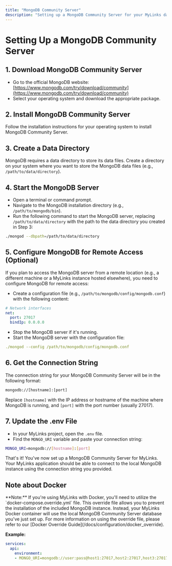 ```yaml
---
title: "MongoDB Community Server"
description: "Setting up a MongoDB Community Server for your MyLinks database."
---
```


# Setting Up a MongoDB Community Server

## 1. Download MongoDB Community Server
- Go to the official MongoDB website: [https://www.mongodb.com/try/download/community](https://www.mongodb.com/try/download/community)
- Select your operating system and download the appropriate package.

## 2. Install MongoDB Community Server
Follow the installation instructions for your operating system to install MongoDB Community Server.

## 3. Create a Data Directory
MongoDB requires a data directory to store its data files. Create a directory on your system where you want to store the MongoDB data files (e.g., `/path/to/data/directory`).

## 4. Start the MongoDB Server
- Open a terminal or command prompt.
- Navigate to the MongoDB installation directory (e.g., `/path/to/mongodb/bin`).
- Run the following command to start the MongoDB server, replacing `/path/to/data/directory` with the path to the data directory you created in Step 3:

```sh filename="Start the MongoDB Server"
./mongod --dbpath=/path/to/data/directory
```

## 5. Configure MongoDB for Remote Access (Optional)
If you plan to access the MongoDB server from a remote location (e.g., a different machine or a MyLinks instance hosted elsewhere), you need to configure MongoDB for remote access:

- Create a configuration file (e.g., `/path/to/mongodb/config/mongodb.conf`) with the following content:

```yaml filename="mongodb.conf"
# Network interfaces
net:
  port: 27017
  bindIp: 0.0.0.0
```
- Stop the MongoDB server if it's running.
- Start the MongoDB server with the configuration file:

```yaml filename="Start the MongoDB server"
./mongod --config /path/to/mongodb/config/mongodb.conf
```

## 6. Get the Connection String
The connection string for your MongoDB Community Server will be in the following format:

```sh filename="Connection String"
mongodb://[hostname]:[port]
```
Replace `[hostname]` with the IP address or hostname of the machine where MongoDB is running, and `[port]` with the port number (usually 27017).

## 7. Update the .env File
- In your MyLinks project, open the `.env` file.
- Find the `MONGO_URI` variable and paste your connection string:

```sh filename=".env"
MONGO_URI=mongodb://[hostname]:[port]
```

That's it! You've now set up a MongoDB Community Server for MyLinks. Your MyLinks application should be able to connect to the local MongoDB instance using the connection string you provided.

## Note about Docker

<Callout type="note" title="Docker">
**Note:** If you're using MyLinks with Docker, you'll need to utilize the `docker-compose.override.yml` file. This override file allows you to prevent the installation of the included MongoDB instance. Instead, your MyLinks Docker container will use the local MongoDB Community Server database you've just set up. For more information on using the override file, please refer to our [Docker Override Guide](/docs/configuration/docker_override).

**Example:**
```yaml filename="docker-compose.override.yml"
services:
  api:
    environment:
    - MONGO_URI=mongodb://user:pass@host1:27017,host2:27017,host3:27017/MyLinks?authSource=admin&replicaSet=setname
```
</Callout>
